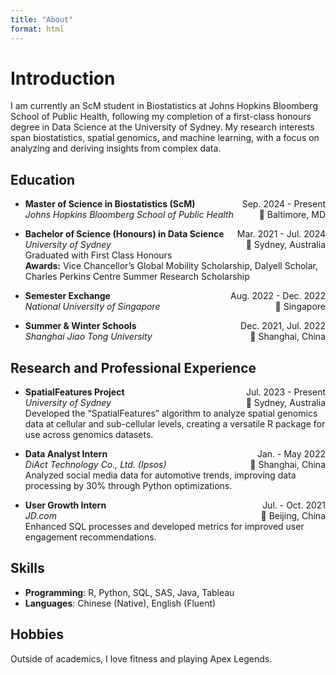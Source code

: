 ```yaml
---
title: "About"
format: html
---
```


# Introduction

I am currently an ScM student in Biostatistics at Johns Hopkins Bloomberg School of Public Health, following my completion of a first-class honours degree in Data Science at the University of Sydney. My research interests span biostatistics, spatial genomics, and machine learning, with a focus on analyzing and deriving insights from complex data.

## Education

- **Master of Science in Biostatistics (ScM)** <span style="float: right; text-align: right;">Sep. 2024 - Present  
  📍 Baltimore, MD</span>  
  *Johns Hopkins Bloomberg School of Public Health*

- **Bachelor of Science (Honours) in Data Science** <span style="float: right; text-align: right;">Mar. 2021 - Jul. 2024  
  📍 Sydney, Australia</span>  
  *University of Sydney*  
  Graduated with First Class Honours  
  **Awards:** Vice Chancellor’s Global Mobility Scholarship, Dalyell Scholar, Charles Perkins Centre Summer Research Scholarship  

- **Semester Exchange** <span style="float: right; text-align: right;">Aug. 2022 - Dec. 2022  
  📍 Singapore</span>  
  *National University of Singapore*

- **Summer & Winter Schools** <span style="float: right; text-align: right;">Dec. 2021, Jul. 2022  
  📍 Shanghai, China</span>  
  *Shanghai Jiao Tong University*

## Research and Professional Experience

- **SpatialFeatures Project** <span style="float: right; text-align: right;">Jul. 2023 - Present  
  📍 Sydney, Australia</span>  
  *University of Sydney*  
  Developed the "SpatialFeatures" algorithm to analyze spatial genomics data at cellular and sub-cellular levels, creating a versatile R package for use across genomics datasets.

- **Data Analyst Intern** <span style="float: right; text-align: right;">Jan. - May 2022  
  📍 Shanghai, China</span>  
  *DiAct Technology Co., Ltd. (Ipsos)*  
  Analyzed social media data for automotive trends, improving data processing by 30% through Python optimizations.

- **User Growth Intern** <span style="float: right; text-align: right;">Jul. - Oct. 2021  
  📍 Beijing, China</span>  
  *JD.com*  
  Enhanced SQL processes and developed metrics for improved user engagement recommendations.

## Skills

- **Programming**: R, Python, SQL, SAS, Java, Tableau
- **Languages**: Chinese (Native), English (Fluent)

## Hobbies

Outside of academics, I love fitness and playing Apex Legends.

